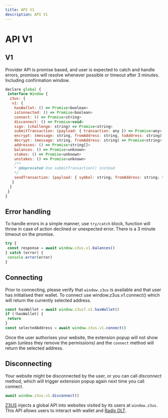 ```yaml
---
title: API V1
description: API V1
---
```



# API V1




## V1

Provider API is promise based, and user is expected to catch and handle errors, promises will resolve whenever possible or timeout after 3 minutes. Including confirmation window.

```js
declare global {
 interface Window {
  z3us: {
   v1: {
    hasWallet: () => Promise<boolean>
    isConnected: () => Promise<boolean>
    connect: () => Promise<string>
    disconnect: () => Promise<void>
    sign: (challenge: string) => Promise<string>
    submitTransaction: (payload: { transaction: any }) => Promise<any>
    encrypt: (message: string, fromAddress: string, toAddress: string) => Promise<string>
    decrypt: (message: string, fromAddress: string) => Promise<string>
    addresses: () => Promise<string[]>
    balances: () => Promise<unknown>
    stakes: () => Promise<unknown>
    unstakes: () => Promise<unknown>
    /**
    * @deprecated Use submitTransaction() instead
    */
    sendTransaction: (payload: { symbol: string; fromAddress: string; transaction: any }) => Promise<any>
   }
  }
 }
}
```

## Error handling

To handle errors in a simple manner, use `try/catch` block, function will throw in case of action declined or unexpected error. There is a 3 minute timeout on the promise.


```js
try {
 const response = await window.z3us.v1.balances()
} catch (error) {
 console.error(error)
}
```

## Connecting

Prior to connecting, please verify that `window.z3us` is available and that user has initialised their wallet. To connect use window.z3us.v1.connect() which will return the currently selected address.


```js
const hasWallet = await window.z3us?.v1.hasWallet()
if (!hasWallet) {
 return
}
const selectedAddress = await window.z3us.v1.connect()
```


Once the user authorises your website, the extension popup will not show again (unless they remove the permissions) and the `connect` method will return the selected address.

## Disconnecting

Your website might be disconnected by the user, or you can call _disconnect_ method, which will trigger extension popup again next time you call connect.


```js
await window.z3us.v1.disconnect()
```

[Z3US](https://z3us.com) injects a global API into websites visited by its users at `window.z3us`. This API allows users to interact with wallet and [Radix DLT](https://www.radixdlt.com/).
